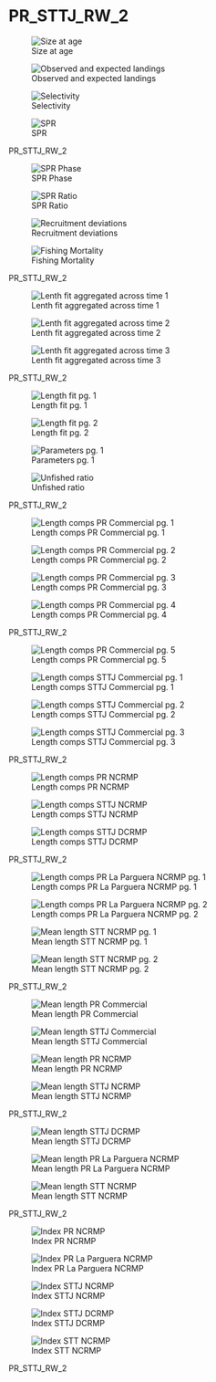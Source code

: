 # PR_STTJ_RW_2 {.unnumbered}

::: {#PR_STTJ_RW_2-fig-group1 layout-ncol="2"}

![Size at age](/Scenarios/PR_STTJ_RW_2/plots/bio1_sizeatage.png)

![Observed and expected landings](/Scenarios/PR_STTJ_RW_2/plots/catch3_observed_and_expected_landings_(if_different).png)

![Selectivity](/Scenarios/PR_STTJ_RW_2/plots/sel01_multiple_fleets_length1.png)

![SPR](/Scenarios/PR_STTJ_RW_2/plots/SPR1_series.png)

PR_STTJ_RW_2
:::

::: {#fig-PR_STTJ_RW_2-group2 layout-ncol="2"}

![SPR Phase](/Scenarios/PR_STTJ_RW_2/plots/SPR4_phase.png)

![SPR Ratio](/Scenarios/PR_STTJ_RW_2/plots/SPR3_ratiointerval.png)

![Recruitment deviations](/Scenarios/PR_STTJ_RW_2/plots/recdevs1_points.png)

![Fishing Mortality](/Scenarios/PR_STTJ_RW_2/plots/ts_summaryF.png)

PR_STTJ_RW_2
:::

::: {#fig-PR_STTJ_RW_2-group3 layout-ncol="2"}


![Lenth fit aggregated across time 1](/Scenarios/PR_STTJ_RW_2/plots/comp_lenfit__aggregated_across_time.png)

![Lenth fit aggregated across time 2](/Scenarios/PR_STTJ_RW_2/plots/comp_sizefit_method1__aggregated_across_time.png)

![Lenth fit aggregated across time 3](/Scenarios/PR_STTJ_RW_2/plots/comp_sizefit_method2__aggregated_across_time.png)

PR_STTJ_RW_2
:::

::: {#fig-PR_STTJ_RW_2-group4 layout-ncol="2"}

![Length fit pg. 1](/Scenarios/PR_STTJ_RW_2/plots/comp_lenfit__page1_multi-fleet_comparison.png)

![Length fit pg. 2](/Scenarios/PR_STTJ_RW_2/plots/comp_lenfit__page2_multi-fleet_comparison.png)

![Parameters pg. 1](/Scenarios/PR_STTJ_RW_2/plots/parameter_distributions_page1.png)

![Unfished ratio](/Scenarios/PR_STTJ_RW_2/plots/ts9_Fraction_of_unfished_spawning_output.png)

PR_STTJ_RW_2
:::


::: {#fig-PR_STTJ_RW_2-group5 layout-ncol="2"}

![Length comps PR Commercial pg. 1](/Scenarios/PR_STTJ_RW_2/plots/comp_lenfit_flt1mkt0_page1.png)

![Length comps PR Commercial pg. 2](/Scenarios/PR_STTJ_RW_2/plots/comp_lenfit_flt1mkt0_page2.png)

![Length comps PR Commercial pg. 3](/Scenarios/PR_STTJ_RW_2/plots/comp_lenfit_flt1mkt0_page3.png)

![Length comps PR Commercial pg. 4](/Scenarios/PR_STTJ_RW_2/plots/comp_lenfit_flt1mkt0_page4.png)

PR_STTJ_RW_2
:::

::: {#fig-PR_STTJ_RW_2-group6 layout-ncol="2"}

![Length comps PR Commercial pg. 5](/Scenarios/PR_STTJ_RW_2/plots/comp_lenfit_flt1mkt0_page5.png)

![Length comps STTJ Commercial pg. 1](/Scenarios/PR_STTJ_RW_2/plots/comp_lenfit_flt2mkt0_page1.png)

![Length comps STTJ Commercial pg. 2](/Scenarios/PR_STTJ_RW_2/plots/comp_lenfit_flt2mkt0_page2.png)

![Length comps STTJ Commercial pg. 3](/Scenarios/PR_STTJ_RW_2/plots/comp_lenfit_flt2mkt0_page3.png)

PR_STTJ_RW_2
:::

::: {#fig-PR_STTJ_RW_2-group7 layout-ncol="2"}

![Length comps PR NCRMP](/Scenarios/PR_STTJ_RW_2/plots/comp_lenfit_flt3mkt0.png)

![Length comps STTJ NCRMP](/Scenarios/PR_STTJ_RW_2/plots/comp_lenfit_flt5mkt0.png)

![Length comps STTJ DCRMP](/Scenarios/PR_STTJ_RW_2/plots/comp_lenfit_flt7mkt0.png)

PR_STTJ_RW_2
:::


::: {#fig-PR_STTJ_RW_2-group8 layout-ncol="2"}

![Length comps PR La Parguera NCRMP pg. 1](/Scenarios/PR_STTJ_RW_2/plots/comp_sizefit_method1_flt4mkt0_page1.png)

![Length comps PR La Parguera NCRMP pg. 2](/Scenarios/PR_STTJ_RW_2/plots/comp_sizefit_method1_flt4mkt0_page2.png)

![Mean length STT NCRMP pg. 1](/Scenarios/PR_STTJ_RW_2/plots/comp_sizefit_method2_flt6mkt0_page1.png)

![Mean length STT NCRMP pg. 2](/Scenarios/PR_STTJ_RW_2/plots/comp_sizefit_method2_flt6mkt0_page2.png)

PR_STTJ_RW_2
:::

::: {#fig-PR_STTJ_RW_2-group9 layout-ncol="2"}
![Mean length PR Commercial](/Scenarios/PR_STTJ_RW_2/plots/comp_lenfit_data_weighting_TA1-8_Commercial_PR.png)

![Mean length STTJ Commercial](/Scenarios/PR_STTJ_RW_2/plots/comp_lenfit_data_weighting_TA1-8_Commercial_STTSTJ.png)

![Mean length PR NCRMP](/Scenarios/PR_STTJ_RW_2/plots/comp_lenfit_data_weighting_TA1-8_NCRMP_PR.png)

![Mean length STTJ NCRMP](/Scenarios/PR_STTJ_RW_2/plots/comp_lenfit_data_weighting_TA1-8_NCRMP_STTSTJ.png)

PR_STTJ_RW_2
:::

::: {#fig-PR_STTJ_RW_2-group10 layout-ncol="2"}
![Mean length STTJ DCRMP](/Scenarios/PR_STTJ_RW_2/plots/comp_lenfit_data_weighting_TA1-8_DCRMP_STTSTJ.png)

![Mean length PR La Parguera NCRMP](/Scenarios/PR_STTJ_RW_2/plots/comp_sizefit_method1_data_weighting_TA1-8_NCRMP_PR_LAP.png)

![Mean length STT NCRMP](/Scenarios/PR_STTJ_RW_2/plots/comp_sizefit_method2_data_weighting_TA1-8_NCRMP_STT.png)

PR_STTJ_RW_2
:::

::: {#fig-PR_STTJ_RW_2-group11 layout-ncol="2"}
![Index PR NCRMP](/Scenarios/PR_STTJ_RW_2/plots/index2_cpuefit_NCRMP_PR.png)

![Index PR La Parguera NCRMP](/Scenarios/PR_STTJ_RW_2/plots/index2_cpuefit_NCRMP_PR_LAP.png)

![Index STTJ NCRMP](/Scenarios/PR_STTJ_RW_2/plots/index2_cpuefit_NCRMP_STTSTJ.png)

![Index STTJ DCRMP](/Scenarios/PR_STTJ_RW_2/plots/index2_cpuefit_DCRMP_STTSTJ.png)

![Index STT NCRMP](/Scenarios/PR_STTJ_RW_2/plots/index5_logcpuefit_NCRMP_STT.png)

PR_STTJ_RW_2
:::
